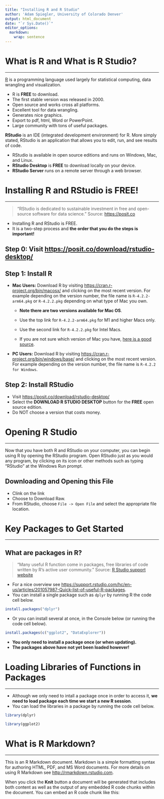 ```yaml
---
title: "Installing R and R Studio"
author: 'Adam Spiegler, University of Colorado Denver'
output: html_document
date: "`r Sys.Date()`"
editor_options: 
  markdown: 
    wrap: sentence
---
```


# What is R and What is R Studio?

------------------------------------------------------------------------

[R](https://www.r-project.org/about.html) is a programming language used largely for statistical computing, data wrangling and visualization.

-   R is **FREE** to download.
-   The first stable version was released in 2000.
-   Open source and works cross all platforms.
-   Excellent tool for data wrangling.
-   Generates nice graphics.
-   Export to pdf, html, Word or PowerPoint.
-   Large community with tons of useful packages.

**RStudio** is an IDE (integrated development environment) for R.
More simply stated, RStudio is an application that allows you to edit, run, and see results of code.

-   RStudio is available in open source editions and runs on Windows, Mac, and Linux.
-   **RStudio Desktop** is **FREE** to download locally on your device.
-   **RStudio Server** runs on a remote server through a web browser.

# Installing R and RStudio is FREE!

------------------------------------------------------------------------

> "RStudio is dedicated to sustainable investment in free and open-source software for data science." Source: <https://posit.co>

-   Installing R and RStudio is FREE.
-   It is a two-step process and **the order that you do the steps is important!**

## Step 0: Visit <https://posit.co/download/rstudio-desktop/>

## Step 1: Install R

-   **Mac Users:** Download R by visiting <https://cran.r-project.org/bin/macosx/> and clicking on the most recent version. For example depending on the version number, the file name is `R-4.2.2-arm64.pkg` or `R-4.2.2.pkg` depending on what type of Mac you own.
    -   **Note there are two versions available for Mac OS**.

    -   Use the top link for `R-4.2.2-arm64.pkg` for M1 and higher Macs only.

    -   Use the second link for `R-4.2.2.pkg` for Intel Macs.

    -   If you are not sure which version of Mac you have, [here is a good source](https://www.howtogeek.com/706226/how-to-check-if-your-mac-is-using-an-intel-or-apple-silicon-processor/).
-   **PC Users:** Download R by visiting <https://cran.r-project.org/bin/windows/base/> and clicking on the most recent version. For example depending on the version number, the file name is `R-4.2.2 for Windows`.

## Step 2: Install RStudio

-   Visit <https://posit.co/download/rstudio-desktop/>
-   Select the **DOWNLOAD R STUDIO DESKTOP** button for the **FREE** open source edition.
-   Do NOT choose a version that costs money.

# Opening R Studio

------------------------------------------------------------------------

Now that you have both R and RStudio on your computer, you can begin using R by opening the RStudio program.
Open RStudio just as you would any program, by clicking on its icon or other methods such as typing "RStudio" at the Windows Run prompt.

## Downloading and Opening this File

-   Clink on the link
-   Choose to Download Raw.
-   From RStudio, choose `File -> Open File` and select the appropriate file location.

# Key Packages to Get Started

------------------------------------------------------------------------

## **What are packages in R?**

> "Many useful R function come in packages, free libraries of code written by R's active user community." Source: [R Studio support website](https://support.rstudio.com/hc/en-us/articles/201057987-Quick-list-of-useful-R-packages)

-   For a nice overview see <https://support.rstudio.com/hc/en-us/articles/201057987-Quick-list-of-useful-R-packages>.
-   You can install a single package such as `dplyr` by running R the code cell below.

```r
install.packages("dplyr")
```

-   Or you can install several at once, in the Console below (or running the code cell below).

```r
install.packages(c("ggplot2", "DataExplorer"))
```

-   **You only need to install a package once (or when updating).**
-   **The packages above have not yet been loaded however!**

# Loading Libraries of Functions in Packages

------------------------------------------------------------------------

-   Although we only need to intall a package once in order to access it, **we need to load package each time we start a new R session**.
-   You can load the libraries in a package by running the code cell below.

```r
library(dplyr)
```

```r
library(ggplot2)
```

# What is R Markdown?

------------------------------------------------------------------------

This is an R Markdown document.
Markdown is a simple formatting syntax for authoring HTML, PDF, and MS Word documents.
For more details on using R Markdown see <http://rmarkdown.rstudio.com>.

When you click the **Knit** button a document will be generated that includes both content as well as the output of any embedded R code chunks within the document.
You can embed an R code chunk like this:
